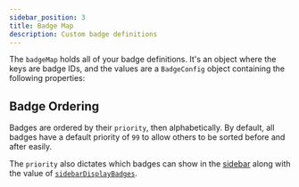 ```yaml
---
sidebar_position: 3
title: Badge Map
description: Custom badge definitions
---
```



The `badgeMap` holds all of your badge definitions. It's an object where the keys are badge IDs, and
the values are a `BadgeConfig` object containing the following properties:

<BadgeDefinition />

## Badge Ordering

Badges are ordered by their `priority`, then alphabetically. By default, all badges have a default
priority of `99` to allow others to be sorted before and after easily.

The `priority` also dictates which badges can show in the [sidebar](./locations.mdx#sidebar-badges)
along with the value of [`sidebarDisplayBadges`](./locations.mdx#sidebar-badges).
